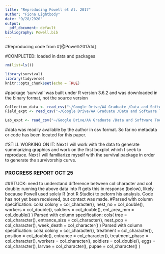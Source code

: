```yaml
---
title: "Reproducing Powell et Al. 2017"
author: "Fiona Lightbody"
date: "9/28/2020"
output:
  pdf_document: default
bibliography: Powell.bib
---
```


#Reproducing code from 
#[@Powell:2017dd] 



#COMPLETED: loaded in data and packages 
```r
rm(list=ls())

library(survival)
library(tidyverse)
knitr::opts_chunk$set(echo = TRUE)
```
#package 'survival' was built under R version 3.6.2 and was downloaded in the binary format, not the source version

```r
Collection_data <- read_csv("~/Google Drive/AA Graduate /Data and Software Tools EBIO6660/data/Cephalotes_rohweri_collection_data.csv") 
Field_expt <- read_csv("~/Google Drive/AA Graduate /Data and Software Tools EBIO6660/data/Cephalotes_rohweri_field_expt.csv")

Lab_expt <- read_csv("~/Google Drive/AA Graduate /Data and Software Tools EBIO6660/data/Cephalotes_rohweri_lab_expt.csv")

```
#data was readily available by the author in csv format. So far no metadata or code has been located for this paper. 

#STILL WORKING ON IT: Next I will work with the data to generate summarizing graphics and work on the first boxplot which I seek to reproduce. Next I will familiarize myself with the survival package in order to generate the survivorship curve. 

### PROGRESS REPORT OCT 25 
##STUCK: need to understand difference between col character and col double: running the above data into R gets this in response (below), likely because Powell used solely R (not R Studio) to peform his analysis. Code has not yet been receieved, but contact was made. 
#Parsed with column specification: 
cols(
  colony = col_character(),
  nest_no = col_double(),
  workers = col_double(),
  soldiers = col_double(),
  ent_area_mm = col_double()
)
Parsed with column specification:
cols(
  tree = col_character(),
  entrance_size = col_character(),
  nest_pop = col_character(),
  week_death = col_character()
)
Parsed with column specification:
cols(
  colony = col_character(),
  treatment = col_character(),
  position = col_double(),
  entrance = col_character(),
  treatment_phase = col_character(),
  workers = col_character(),
  soldiers = col_double(),
  eggs = col_character(),
  larvae = col_character(),
  pupae = col_character()
)